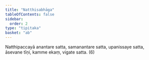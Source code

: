```yaml
---
title: "Natthisabhāga"
tableOfContents: false
sidebar:
  order: 2
type: "tipitaka"
basket: "ab"
---
```



<DynamicBreadcrumb />

<Division number="383">

<Paragraph number="1146">
Natthipaccayā anantare satta, samanantare satta, upanissaye satta, āsevane tīṇi, kamme ekaṃ, vigate satta. (6)
</Paragraph>
</Division>